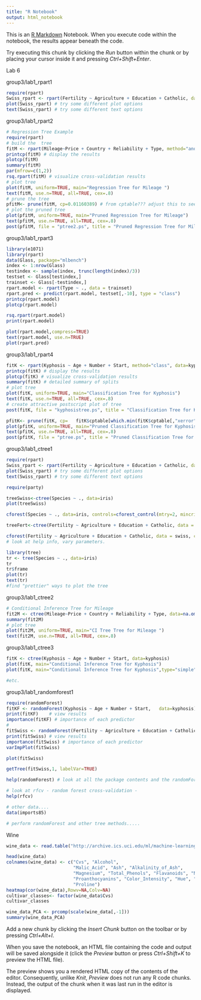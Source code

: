 ---
title: "R Notebook"
output: html_notebook
---

This is an [R Markdown](http://rmarkdown.rstudio.com) Notebook. When you execute code within the notebook, the results appear beneath the code. 

Try executing this chunk by clicking the *Run* button within the chunk or by placing your cursor inside it and pressing *Ctrl+Shift+Enter*. 


Lab 6

group3/lab1_rpart1
```{r}
require(rpart)
Swiss_rpart <- rpart(Fertility ~ Agriculture + Education + Catholic, data = swiss)
plot(Swiss_rpart) # try some different plot options
text(Swiss_rpart) # try some different text options
```

group3/lab1_rpart2
```{r}
# Regression Tree Example
require(rpart)
# build the  tree
fitM <- rpart(Mileage~Price + Country + Reliability + Type, method="anova", data=cu.summary)
printcp(fitM) # display the results
plotcp(fitM)
summary(fitM)
par(mfrow=c(1,2)) 
rsq.rpart(fitM) # visualize cross-validation results
# plot tree
plot(fitM, uniform=TRUE, main="Regression Tree for Mileage ")
text(fitM, use.n=TRUE, all=TRUE, cex=.8)
# prune the tree
pfitM<- prune(fitM, cp=0.01160389) # from cptable??? adjust this to see the effect
# plot the pruned tree
plot(pfitM, uniform=TRUE, main="Pruned Regression Tree for Mileage")
text(pfitM, use.n=TRUE, all=TRUE, cex=.8)
post(pfitM, file = "ptree2.ps", title = "Pruned Regression Tree for Mileage")
```

group3/lab1_rpart3
```{r}
library(e1071)
library(rpart)
data(Glass, package="mlbench")
index <- 1:nrow(Glass)
testindex <- sample(index, trunc(length(index)/3))
testset <- Glass[testindex,]
trainset <- Glass[-testindex,]
rpart.model <- rpart(Type ~ ., data = trainset)
rpart.pred <- predict(rpart.model, testset[,-10], type = "class")
printcp(rpart.model)
plotcp(rpart.model)

rsq.rpart(rpart.model)
print(rpart.model)

plot(rpart.model,compress=TRUE)
text(rpart.model, use.n=TRUE)
plot(rpart.pred)
```

group3/lab1_rpart4
```{r}
fitK <- rpart(Kyphosis ~ Age + Number + Start, method="class", data=kyphosis)
printcp(fitK) # display the results
plotcp(fitK) # visualize cross-validation results
summary(fitK) # detailed summary of splits
# plot tree
plot(fitK, uniform=TRUE, main="Classification Tree for Kyphosis")
text(fitK, use.n=TRUE, all=TRUE, cex=.8)
# create attractive postscript plot of tree
post(fitK, file = "kyphosistree.ps", title = "Classification Tree for Kyphosis") # might need to convert to PDF (distill)

pfitK<- prune(fitK, cp=   fitK$cptable[which.min(fitK$cptable[,"xerror"]),"CP"])
plot(pfitK, uniform=TRUE, main="Pruned Classification Tree for Kyphosis")
text(pfitK, use.n=TRUE, all=TRUE, cex=.8)
post(pfitK, file = "ptree.ps", title = "Pruned Classification Tree for Kyphosis")

```

group3/lab1_ctree1
```{r}
require(rpart)
Swiss_rpart <- rpart(Fertility ~ Agriculture + Education + Catholic, data = swiss)
plot(Swiss_rpart) # try some different plot options
text(Swiss_rpart) # try some different text options

require(party)

treeSwiss<-ctree(Species ~ ., data=iris)
plot(treeSwiss)

cforest(Species ~ ., data=iris, controls=cforest_control(mtry=2, mincriterion=0))

treeFert<-ctree(Fertility ~ Agriculture + Education + Catholic, data = swiss)

cforest(Fertility ~ Agriculture + Education + Catholic, data = swiss, controls=cforest_control(mtry=2, mincriterion=0))
# look at help info, vary parameters.

library(tree)
tr <- tree(Species ~ ., data=iris)
tr
tr$frame
plot(tr)
text(tr)
#find "prettier" ways to plot the tree
```

group3/lab1_ctree2
```{r}
# Conditional Inference Tree for Mileage
fit2M <- ctree(Mileage~Price + Country + Reliability + Type, data=na.omit(cu.summary))
summary(fit2M)
# plot tree
plot(fit2M, uniform=TRUE, main="CI Tree Tree for Mileage ")
text(fit2M, use.n=TRUE, all=TRUE, cex=.8)

```

group3/lab1_ctree3
```{r}
fitK <- ctree(Kyphosis ~ Age + Number + Start, data=kyphosis)
plot(fitK, main="Conditional Inference Tree for Kyphosis")
plot(fitK, main="Conditional Inference Tree for Kyphosis",type="simple")

#etc.

```
group3/lab1_randomforest1
```{r}
require(randomForest)
fitKF <- randomForest(Kyphosis ~ Age + Number + Start,   data=kyphosis)
print(fitKF) 	# view results
importance(fitKF) # importance of each predictor
#
fitSwiss <- randomForest(Fertility ~ Agriculture + Education + Catholic, data = swiss)
print(fitSwiss) # view results
importance(fitSwiss) # importance of each predictor
varImpPlot(fitSwiss)

plot(fitSwiss)

getTree(fitSwiss,1, labelVar=TRUE)

help(randomForest) # look at all the package contents and the randomForest method options

# look at rfcv - random forest cross-validation - 
help(rfcv)

# other data....
data(imports85)

# perform randomForest and other tree methods.....
```

Wine
```{r}
wine_data <- read.table("http://archive.ics.uci.edu/ml/machine-learning-databases/wine/wine.data", sep = ",")

head(wine_data)
colnames(wine_data) <- c("Cvs", "Alcohol", 
                         "Malic_Acid", "Ash", "Alkalinity_of_Ash", 
                         "Magnesium", "Total_Phenols", "Flavanoids", "NonFlavanoid_Phenols",
                         "Proanthocyanins", "Color_Intensity", "Hue", "OD280/OD315_of_Diluted_Wine", 
                         "Proline")
heatmap(cor(wine_data),Rowv=NA,Colv=NA)
cultivar_classes<- factor(wine_data$Cvs)
cultivar_classes

wine_data_PCA <- prcomp(scale(wine_data[,-1]))
summary(wine_data_PCA)
```



Add a new chunk by clicking the *Insert Chunk* button on the toolbar or by pressing *Ctrl+Alt+I*.

When you save the notebook, an HTML file containing the code and output will be saved alongside it (click the *Preview* button or press *Ctrl+Shift+K* to preview the HTML file).

The preview shows you a rendered HTML copy of the contents of the editor. Consequently, unlike *Knit*, *Preview* does not run any R code chunks. Instead, the output of the chunk when it was last run in the editor is displayed.
